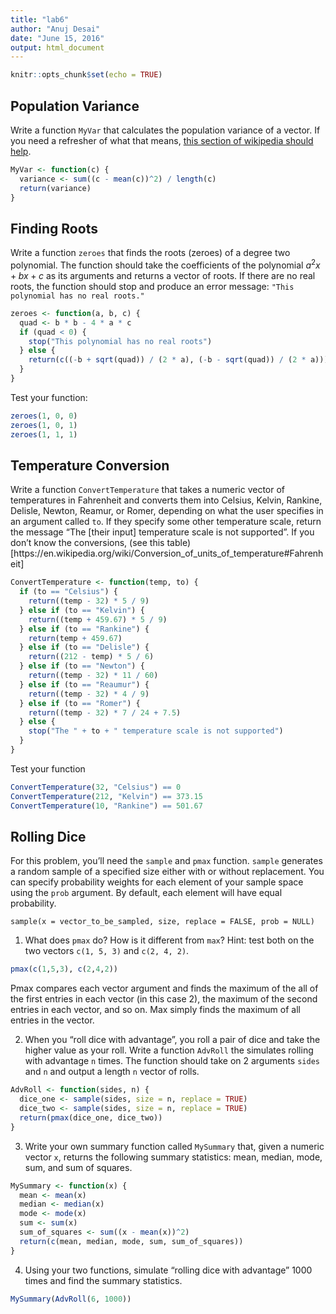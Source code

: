 ```yaml
---
title: "lab6"
author: "Anuj Desai"
date: "June 15, 2016"
output: html_document
---
```


```r
knitr::opts_chunk$set(echo = TRUE)
```

## Population Variance

Write a function `MyVar` that calculates the population variance of a vector.  If you need a refresher of what that means, [this section of wikipedia should help](https://en.wikipedia.org/wiki/Variance#Population_variance_and_sample_variance).
```r
MyVar <- function(c) {
  variance <- sum((c - mean(c))^2) / length(c)
  return(variance)
}
```

## Finding Roots
Write a function `zeroes` that finds the roots (zeroes) of a degree two polynomial.  The function should take the coefficients of the polynomial $a^2x + bx + c$ as its arguments and returns a vector of roots.  If there are no real roots, the function should stop and produce an error message: `"This polynomial has no real roots."`

```r
zeroes <- function(a, b, c) {
  quad <- b * b - 4 * a * c
  if (quad < 0) {
    stop("This polynomial has no real roots")
  } else {
    return(c((-b + sqrt(quad)) / (2 * a), (-b - sqrt(quad)) / (2 * a)))
  }
}
```

Test your function:
```r
zeroes(1, 0, 0)
zeroes(1, 0, 1)
zeroes(1, 1, 1)
```

## Temperature Conversion

Write a function `ConvertTemperature` that takes a numeric vector of temperatures in Fahrenheit and converts them into Celsius, Kelvin, Rankine, Delisle, Newton, Reamur, or Romer, depending on what the user specifies in an argument called `to`.  If they specify some other temperature scale, return the message "The [their input] temperature scale is not supported".  If you don't know the conversions, (see this table)[https://en.wikipedia.org/wiki/Conversion_of_units_of_temperature#Fahrenheit]
```r
ConvertTemperature <- function(temp, to) {
  if (to == "Celsius") {     
    return((temp - 32) * 5 / 9)
  } else if (to == "Kelvin") {
    return((temp + 459.67) * 5 / 9)
  } else if (to == "Rankine") {
    return(temp + 459.67)
  } else if (to == "Delisle") {
    return((212 - temp) * 5 / 6)
  } else if (to == "Newton") {
    return((temp - 32) * 11 / 60)
  } else if (to == "Reaumur") {
    return((temp - 32) * 4 / 9)
  } else if (to == "Romer") {
    return((temp - 32) * 7 / 24 + 7.5)
  } else {
    stop("The " + to + " temperature scale is not supported")
  }
}
```

Test your function
```r
ConvertTemperature(32, "Celsius") == 0
ConvertTemperature(212, "Kelvin") == 373.15
ConvertTemperature(10, "Rankine") == 501.67
```


## Rolling Dice

For this problem, you'll need the `sample` and `pmax` function.  `sample` generates a random sample of a specified size either with or without replacement.  You can specify probability weights for each element of your sample space using the `prob` argument.  By default, each element will have equal probability.
```
sample(x = vector_to_be_sampled, size, replace = FALSE, prob = NULL)
```
1. What does `pmax` do? How is it different from `max`? Hint: test both on the two vectors `c(1, 5, 3)` and `c(2, 4, 2)`.
```r
pmax(c(1,5,3), c(2,4,2))
```
Pmax compares each vector argument and finds the maximum of the all of the first entries in each vector (in this case 2), the maximum of the second entries in each vector, and so on. Max simply finds the maximum of all entries in the vector.

2. When you "roll dice with advantage", you roll a pair of dice and take the higher value as your roll.  Write a function `AdvRoll` the simulates rolling with advantage `n` times. The function should take on 2 arguments `sides` and `n` and output a length `n` vector of rolls.
```r
AdvRoll <- function(sides, n) {
  dice_one <- sample(sides, size = n, replace = TRUE)
  dice_two <- sample(sides, size = n, replace = TRUE)
  return(pmax(dice_one, dice_two))
}
```

3. Write your own summary function called `MySummary` that, given a numeric vector `x`, returns the following summary statistics: mean, median, mode, sum, and sum of squares.
```r
MySummary <- function(x) {
  mean <- mean(x)
  median <- median(x)
  mode <- mode(x)
  sum <- sum(x)
  sum_of_squares <- sum((x - mean(x))^2)
  return(c(mean, median, mode, sum, sum_of_squares))
}
```
4. Using your two functions, simulate "rolling dice with advantage" 1000 times and find the summary statistics.
```r
MySummary(AdvRoll(6, 1000))
```

